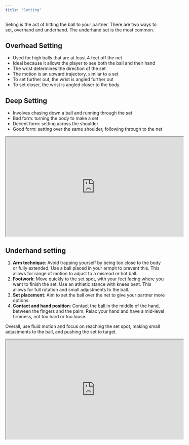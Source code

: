 ```yaml
---
title: "Setting"
---
```


Seting is the act of hitting the ball to your partner. There are two ways to set, overhand and underhand. The underhand set is the most common.

## Overhead Setting

- Used for high balls that are at least 4 feet off the net
- Ideal because it allows the player to see both the ball and their hand
- The wrist determines the direction of the set
- The motion is an upward trajectory, similar to a set
- To set further out, the wrist is angled further out
- To set closer, the wrist is angled closer to the body

## Deep Setting

- Involves chasing down a ball and running through the set
- Bad form: turning the body to make a set
- Decent form: setting across the shoulder
- Good form: setting over the same shoulder, following through to the net

<iframe
  width="560"
  height="315"
  src="https://www.youtube.com/embed/idydjh393ds"
  title="YouTube video player"
  allow="accelerometer; autoplay; clipboard-write; encrypted-media; gyroscope; picture-in-picture; web-share"
  allowfullscreen
></iframe>

## Underhand setting

1. **Arm technique**: Avoid trapping yourself by being too close to the body or fully extended. Use a ball placed in your armpit to prevent this. This allows for range of motion to adjust to a misread or hot ball.
2. **Footwork**: Move quickly to the set spot, with your feet facing where you want to finish the set. Use an athletic stance with knees bent. This allows for full rotation and small adjustments to the ball.
3. **Set placement**: Aim to set the ball over the net to give your partner more options.
4. **Contact and hand position**: Contact the ball in the middle of the hand, between the fingers and the palm. Relax your hand and have a mid-level firmness, not too hard or too loose.

Overall, use fluid motion and focus on reaching the set spot, making small adjustments to the ball, and pushing the set to target.

<iframe
  width="560"
  height="315"
  src="https://www.youtube.com/embed/1XJC6yzLCZI"
  title="YouTube video player"
  allow="accelerometer; autoplay; clipboard-write; encrypted-media; gyroscope; picture-in-picture; web-share"
  allowfullscreen
></iframe>
